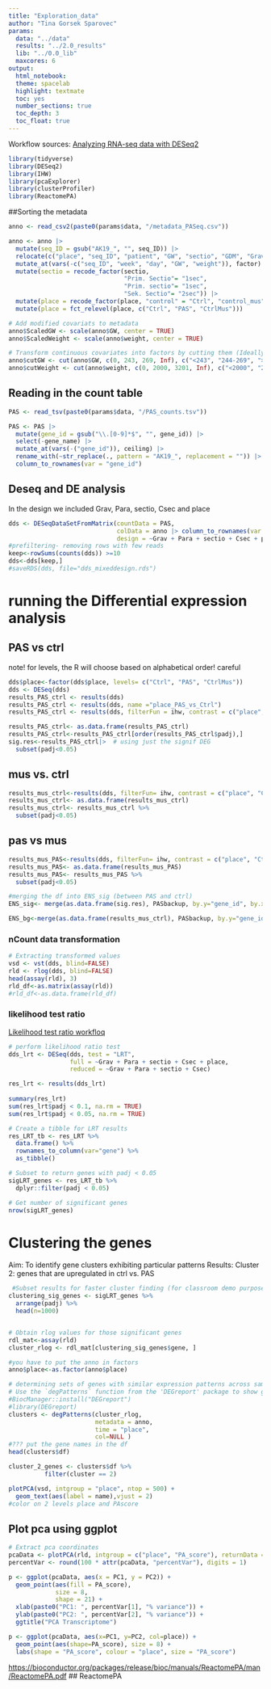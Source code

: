 ```yaml
---
title: "Exploration_data"
author: "Tina Gorsek Sparovec"
params:
  data: "../data"
  results: "../2.0_results"
  lib: "../0.0_lib"
  maxcores: 6
output:
  html_notebook:
  theme: spacelab
  highlight: textmate
  toc: yes
  number_sections: true
  toc_depth: 3
  toc_float: true
---
```


Workflow sources: 
[Analyzing RNA-seq data with DESeq2](http://bioconductor.org/packages/devel/bioc/vignettes/DESeq2/inst/doc/DESeq2.html#countmat)

```r
library(tidyverse)
library(DESeq2)
library(IHW)
library(pcaExplorer)
library(clusterProfiler)
library(ReactomePA)
```

##Sorting the metadata
```r
anno <- read_csv2(paste0(params$data, "/metadata_PASeq.csv"))

anno <- anno |>
  mutate(seq_ID = gsub("AK19_", "", seq_ID)) |>
  relocate(c("place", "seq_ID", "patient", "GW", "sectio", "GDM", "Grav", "Para", "weight", "Csec", "PA_score", "Placenta_previa")) |>
  mutate_at(vars(-c("seq_ID", "week", "day", "GW", "weight")), factor) |>
  mutate(sectio = recode_factor(sectio,
                                "Prim. Sectio"= "1sec",
                                "Prim. sectio"= "1sec",
                                "Sek. Sectio"= "2sec")) |>
  mutate(place = recode_factor(place, "control" = "Ctrl", "control_mus" = "CtrlMus")) |>
  mutate(place = fct_relevel(place, c("Ctrl", "PAS", "CtrlMus")))

# Add modified covariats to metadata
anno$ScaledGW <- scale(anno$GW, center = TRUE)
anno$ScaledWeight <- scale(anno$weight, center = TRUE)

# Transform continuous covariates into factors by cutting them (Ideally factor levels should make sense biologically!")
anno$cutGW <- cut(anno$GW, c(0, 243, 269, Inf), c("<243", "244-269", ">269"), include.lowest = TRUE)
anno$cutWeight <- cut(anno$weight, c(0, 2000, 3201, Inf), c("<2000", "2001-3201", ">3201"), include.lowest = TRUE)
```

## Reading in the count table 

```r
PAS <- read_tsv(paste0(params$data, "/PAS_counts.tsv"))

PAS <- PAS |>
  mutate(gene_id = gsub("\\.[0-9]*$", "", gene_id)) |>
  select(-gene_name) |>
  mutate_at(vars(-("gene_id")), ceiling) |>
  rename_with(~str_replace(., pattern = "AK19_", replacement = "")) |>
  column_to_rownames(var = "gene_id")
```
## Deseq and DE analysis

In the design we included Grav, Para, sectio, Csec and place

```r

dds <- DESeqDataSetFromMatrix(countData = PAS,
                              colData = anno |> column_to_rownames(var = "seq_ID"),
                              design = ~Grav + Para + sectio + Csec + place)
#prefiltering- removing rows with few reads
keep<-rowSums(counts(dds)) >=10
dds<-dds[keep,]
#saveRDS(dds, file="dds_mixeddesign.rds")
```

# running the Differential expression analysis

## PAS vs ctrl

note! for levels, the R will choose based on alphabetical order! careful 

```r

dds$place<-factor(dds$place, levels= c("Ctrl", "PAS", "CtrlMus"))
dds <- DESeq(dds)
results_PAS_ctrl <- results(dds)
results_PAS_ctrl <- results(dds, name ="place_PAS_vs_Ctrl")
results_PAS_ctrl <- results(dds, filterFun = ihw, contrast = c("place", "PAS", "Ctrl"))

results_PAS_ctrl<- as.data.frame(results_PAS_ctrl)
results_PAS_ctrl<-results_PAS_ctrl[order(results_PAS_ctrl$padj),]
sig.res<-results_PAS_ctrl|>  # using just the signif DEG
  subset(padj<0.05) 


```

## mus vs. ctrl

```r

results_mus_ctrl<-results(dds, filterFun= ihw, contrast = c("place", "CtrlMus", "Ctrl"))
results_mus_ctrl<- as.data.frame(results_mus_ctrl)
results_mus_ctrl<- results_mus_ctrl %>%
  subset(padj<0.05)
```

## pas vs mus

```r
results_mus_PAS<-results(dds, filterFun= ihw, contrast = c("place", "CtrlMus", "PAS"))
results_mus_PAS<- as.data.frame(results_mus_PAS)
results_mus_PAS<- results_mus_PAS %>%
  subset(padj<0.05)
```



```r
#merging the df into ENS_sig (between PAS and ctrl)
ENS_sig<- merge(as.data.frame(sig.res), PASbackup, by.y="gene_id", by.x= "row.names")

ENS_bg<-merge(as.data.frame(results_mus_ctrl), PASbackup, by.y="gene_id", by.x= "row.names")
```

### nCount data transformation

```r
# Extracting transformed values
vsd <- vst(dds, blind=FALSE)
rld <- rlog(dds, blind=FALSE)
head(assay(rld), 3)
rld_df<-as.matrix(assay(rld))
#rld_df<-as.data.frame(rld_df)

```

### likelihood test ratio

[Likelihood test ratio workfloq](https://hbctraining.github.io/DGE_workshop_salmon/lessons/08_DGE_LRT.html)

```r

# perform likelihood ratio test
dds_lrt <- DESeq(dds, test = "LRT",
                 full = ~Grav + Para + sectio + Csec + place,
                 reduced = ~Grav + Para + sectio + Csec)

res_lrt <- results(dds_lrt)
    
summary(res_lrt)
sum(res_lrt$padj < 0.1, na.rm = TRUE)
sum(res_lrt$padj < 0.05, na.rm = TRUE)

# Create a tibble for LRT results
res_LRT_tb <- res_LRT %>%
  data.frame() %>%
  rownames_to_column(var="gene") %>% 
  as_tibble()

# Subset to return genes with padj < 0.05
sigLRT_genes <- res_LRT_tb %>% 
  dplyr::filter(padj < 0.05)

# Get number of significant genes
nrow(sigLRT_genes)

```

# Clustering the genes

Aim: To identify gene clusters exhibiting particular patterns
Results: 
Cluster 2: genes that are upregulated in ctrl vs. PAS


```r
 #Subset results for faster cluster finding (for classroom demo purposes)
clustering_sig_genes <- sigLRT_genes %>%
  arrange(padj) %>%
  head(n=1000)


# Obtain rlog values for those significant genes
rdl_mat<-assay(rld)
cluster_rlog <- rdl_mat[clustering_sig_genes$gene, ]

#you have to put the anno in factors
anno$place<-as.factor(anno$place)

# determining sets of genes with similar expression patterns across sample groups
# Use the `degPatterns` function from the 'DEGreport' package to show gene clusters across sample groups
#BiocManager::install("DEGreport")
#library(DEGreport)
clusters <- degPatterns(cluster_rlog, 
                        metadata = anno, 
                        time = "place", 
                        col=NULL ) 
#??? put the gene names in the df
head(clusters$df)

cluster_2_genes <- clusters$df %>%
          filter(cluster == 2)
```

```r
plotPCA(vsd, intgroup = "place", ntop = 500) + 
  geom_text(aes(label = name),vjust = 2)
#color on 2 levels place and PAscore
```

## Plot pca using ggplot
```r
# Extract pca coordinates
pcaData <- plotPCA(rld, intgroup = c("place", "PA_score"), returnData = TRUE)
percentVar <- round(100 * attr(pcaData, "percentVar"), digits = 1)

p <- ggplot(pcaData, aes(x = PC1, y = PC2)) +
  geom_point(aes(fill = PA_score),
             size = 8,
             shape = 21) +
  xlab(paste0("PC1: ", percentVar[1], "% variance")) +
  ylab(paste0("PC2: ", percentVar[2], "% variance")) +
  ggtitle("PCA Transcriptome")
```

```r
p <- ggplot(pcaData, aes(x=PC1, y=PC2, col=place)) + 
  geom_point(aes(shape=PA_score), size = 8) + 
  labs(shape = "PA_score", colour = "place", size = "PA_score")
```

<https://bioconductor.org/packages/release/bioc/manuals/ReactomePA/man/ReactomePA.pdf> \## ReactomePA

